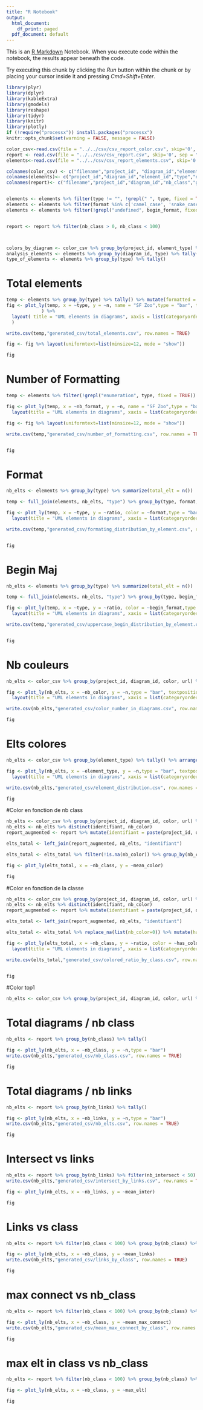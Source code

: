 ```yaml
---
title: "R Notebook"
output:
  html_document:
    df_print: paged
  pdf_document: default
---
```


This is an [R Markdown](http://rmarkdown.rstudio.com) Notebook. When you execute code within the notebook, the results appear beneath the code. 

Try executing this chunk by clicking the *Run* button within the chunk or by placing your cursor inside it and pressing *Cmd+Shift+Enter*. 

```r

library(plyr)
library(dplyr)
library(kableExtra)
library(gmodels)
library(reshape)
library(tidyr)
library(knitr)
library(plotly)
if (!require("processx")) install.packages("processx")
knitr::opts_chunk$set(warning = FALSE, message = FALSE) 

color_csv<-read.csv(file = "../../csv/csv_report_color.csv", skip='0', sep = ";", header = FALSE)
report <- read.csv(file = "../../csv/csv_report.csv", skip='0', sep = ";", header = FALSE)
elements<-read.csv(file = "../../csv/csv_report_elements.csv", skip='0', sep = ";", header = FALSE)

colnames(color_csv) <- c("filename","project_id", "diagram_id","element_type","color","url")
colnames(elements)<- c("project_id","diagram_id","element_id","type","name","in_class","asso_type","visibility","format", "begin_format")
colnames(report)<- c("filename","project_id","diagram_id","nb_class","grid_lines","grid_columns","grid_ratio","width","height","true_width","true_height","max_elt_in_class","nb_intersect","nb_links","max_link_for_class","diagram_url")


elements <- elements %>% filter(type != "", !grepl(" ", type, fixed = TRUE))
elements <- elements %>% filter(format %in% c('camel_case', 'snake_case', 'uppercase', 'with_spaces'))
elements <- elements %>% filter(!grepl("undefined", begin_format, fixed = TRUE))


report <- report %>% filter(nb_class > 0, nb_class < 100)



colors_by_diagram <- color_csv %>% group_by(project_id, element_type) %>% tally()
analysis_elements <- elements %>% group_by(diagram_id, type) %>% tally()
type_of_elements <- elements %>% group_by(type) %>% tally()


```

# Total elements
```r
temp <- elements %>% group_by(type) %>% tally() %>% mutate(formatted = format(round(as.numeric(n), 1), nsmall=0, big.mark=",", trim = TRUE)) %>% arrange(desc(n)) %>% ungroup()
fig <- plot_ly(temp, x = ~type, y = ~n, name = "SF Zoo",type = "bar", textposition = 'outside', textangle="-45", text = ~formatted#,marker = list(color = 'rgb(158,202,225)',line = list(color = 'rgb(8,48,107)', width = 1.5))
             ) %>% 
  layout( title = "UML elements in diagrams", xaxis = list(categoryorder = "array", categoryarray = ~n), yaxis =list(range=c(0,2200000))
  )

write.csv(temp,"generated_csv/total_elements.csv", row.names = TRUE)

fig <- fig %>% layout(uniformtext=list(minsize=12, mode = "show"))

fig

```

# Number of Formatting
```r
temp <- elements %>% filter(!grepl("enumeration", type, fixed = TRUE)) %>% group_by(project_id, diagram_id, format) %>% tally() %>% group_by(project_id, diagram_id) %>% summarize(nb_format = n()) %>% group_by(nb_format) %>% tally()

fig <- plot_ly(temp, x = ~nb_format, y = ~n, name = "SF Zoo",type = "bar", textposition = 'outside', textangle="-45", text = ~n) %>% 
  layout(title = "UML elements in diagrams", xaxis = list(categoryorder = "array", categoryarray = ~n))

fig <- fig %>% layout(uniformtext=list(minsize=12, mode = "show"))

write.csv(temp,"generated_csv/number_of_formatting.csv", row.names = TRUE)


fig

```

# Format
```r
nb_elts <- elements %>% group_by(type) %>% summarize(total_elt = n()) 

temp <- full_join(elements, nb_elts, "type") %>% group_by(type, format, total_elt) %>% tally() %>% mutate(ratio = 100*n/total_elt)

fig <- plot_ly(temp, x = ~type, y = ~ratio, color = ~format,type = "bar", textposition = 'outside') %>% 
  layout(title = "UML elements in diagrams", xaxis = list(categoryorder = "array", categoryarray = ~n), barmode = 'stack')

write.csv(temp,"generated_csv/formating_distribution_by_element.csv", row.names = TRUE)


fig

```

# Begin Maj
```r
nb_elts <- elements %>% group_by(type) %>% summarize(total_elt = n()) 

temp <- full_join(elements, nb_elts, "type") %>% group_by(type, begin_format, total_elt) %>% tally() %>% mutate(ratio = 100*n/total_elt)

fig <- plot_ly(temp, x = ~type, y = ~ratio, color = ~begin_format,type = "bar", textposition = 'outside') %>% 
  layout(title = "UML elements in diagrams", xaxis = list(categoryorder = "array", categoryarray = ~n), barmode = 'stack')

write.csv(temp,"generated_csv/uppercase_begin_distribution_by_element.csv", row.names = TRUE)


fig

```

# Nb couleurs
```r
nb_elts <- color_csv %>% group_by(project_id, diagram_id, color, url) %>% tally()%>% group_by(project_id, diagram_id, url) %>% summarize(nb_color = n()) %>% group_by(nb_color) %>% tally()

fig <- plot_ly(nb_elts, x = ~nb_color, y = ~n,type = "bar", textposition = 'outside') %>% 
  layout(title = "UML elements in diagrams", xaxis = list(categoryorder = "array", categoryarray = ~n))

write.csv(nb_elts,"generated_csv/color_number_in_diagrams.csv", row.names = TRUE)

fig

```
# Elts colores
```r
nb_elts <- color_csv %>% group_by(element_type) %>% tally() %>% arrange(desc(n))

fig <- plot_ly(nb_elts, x = ~element_type, y = ~n,type = "bar", textposition = 'outside') %>% 
  layout(title = "UML elements in diagrams", xaxis = list(categoryorder = "array", categoryarray = ~n))

write.csv(nb_elts,"generated_csv/element_distribution.csv", row.names = TRUE)

fig

```

#Color en fonction de nb class
```r
nb_elts <- color_csv %>% group_by(project_id, diagram_id, color, url) %>% tally()%>% group_by(project_id, diagram_id, url) %>% summarize(nb_color = n(), identifiant = paste(project_id, diagram_id)) %>% ungroup()
nb_elts <- nb_elts %>% distinct(identifiant, nb_color)
report_augmented <- report %>% mutate(identifiant = paste(project_id, diagram_id))

elts_total <- left_join(report_augmented, nb_elts, "identifiant")

elts_total <- elts_total %>% filter(!is.na(nb_color)) %>% group_by(nb_class) %>% summarize(mean_color = mean(nb_color))

fig <- plot_ly(elts_total, x = ~nb_class, y = ~mean_color)

fig

```

#Color en fonction de la classe
```r


nb_elts <- color_csv %>% group_by(project_id, diagram_id, color, url) %>% tally()%>% group_by(project_id, diagram_id, url) %>% summarize(nb_color = n(), identifiant = paste(project_id, diagram_id)) %>% ungroup()
nb_elts <- nb_elts %>% distinct(identifiant, nb_color)
report_augmented <- report %>% mutate(identifiant = paste(project_id, diagram_id))

elts_total <- left_join(report_augmented, nb_elts, "identifiant")

elts_total <- elts_total %>% replace_na(list(nb_color=0)) %>% mutate(has_color = nb_color > 0) %>% group_by(nb_class, has_color) %>% tally() %>% full_join(nb_diags, "nb_class") %>% mutate(ratio = n/total_diag)

fig <- plot_ly(elts_total, x = ~nb_class, y = ~ratio, color = ~has_color,type = "bar", textposition = 'outside') %>% 
  layout(title = "UML elements in diagrams", xaxis = list(categoryorder = "array", categoryarray = ~n), barmode = 'stack')

write.csv(elts_total,"generated_csv/colored_ratio_by_class.csv", row.names = TRUE)


fig

```

#Color top1
```r

nb_elts <- color_csv %>% group_by(project_id, diagram_id, color, url) %>% tally() %>% arrange(color) %>% group_by(project_id, diagram_id, url) %>% summarize(nb_color = n(), colors = paste0(color, collapse = " ") , identifiant = paste(project_id, diagram_id)) %>% distinct() %>% group_by(colors, nb_color) %>% summarize(total = n()) %>% arrange(nb_color, desc(total)) %>% group_by(nb_color) %>% slice_max(total, n = 3)

```

# Total diagrams / nb class
```r
nb_elts <- report %>% group_by(nb_class) %>% tally()

fig <- plot_ly(nb_elts, x = ~nb_class, y = ~n,type = "bar") 
write.csv(nb_elts,"generated_csv/nb_class.csv", row.names = TRUE)

fig

```

# Total diagrams / nb links
```r
nb_elts <- report %>% group_by(nb_links) %>% tally()

fig <- plot_ly(nb_elts, x = ~nb_links, y = ~n,type = "bar") 
write.csv(nb_elts,"generated_csv/nb_elts.csv", row.names = TRUE)

fig

```

# Intersect vs links
```r
nb_elts <- report %>% group_by(nb_links) %>% filter(nb_intersect < 50) %>% summarize(mean_inter = mean(nb_intersect)) 
write.csv(nb_elts,"generated_csv/intersect_by_links.csv", row.names = TRUE)

fig <- plot_ly(nb_elts, x = ~nb_links, y = ~mean_inter)

fig

```

# Links vs class
```r
nb_elts <- report %>% filter(nb_class < 100) %>% group_by(nb_class) %>% summarize(mean_links = mean(nb_links)) 

fig <- plot_ly(nb_elts, x = ~nb_class, y = ~mean_links)
write.csv(nb_elts,"generated_csv/links_by_class", row.names = TRUE)

fig

```
# max connect vs nb_class
```r
nb_elts <- report %>% filter(nb_class < 100) %>% group_by(nb_class) %>% summarize(mean_max_connect = mean(max_link_for_class)) 

fig <- plot_ly(nb_elts, x = ~nb_class, y = ~mean_max_connect)
write.csv(nb_elts,"generated_csv/mean_max_connect_by_class", row.names = TRUE)

fig

```

# max elt in class vs nb_class
```r
nb_elts <- report %>% filter(nb_class < 100) %>% group_by(nb_class) %>% summarize(max_elt = mean(max_elt_in_class)) 

fig <- plot_ly(nb_elts, x = ~nb_class, y = ~max_elt)

fig

```